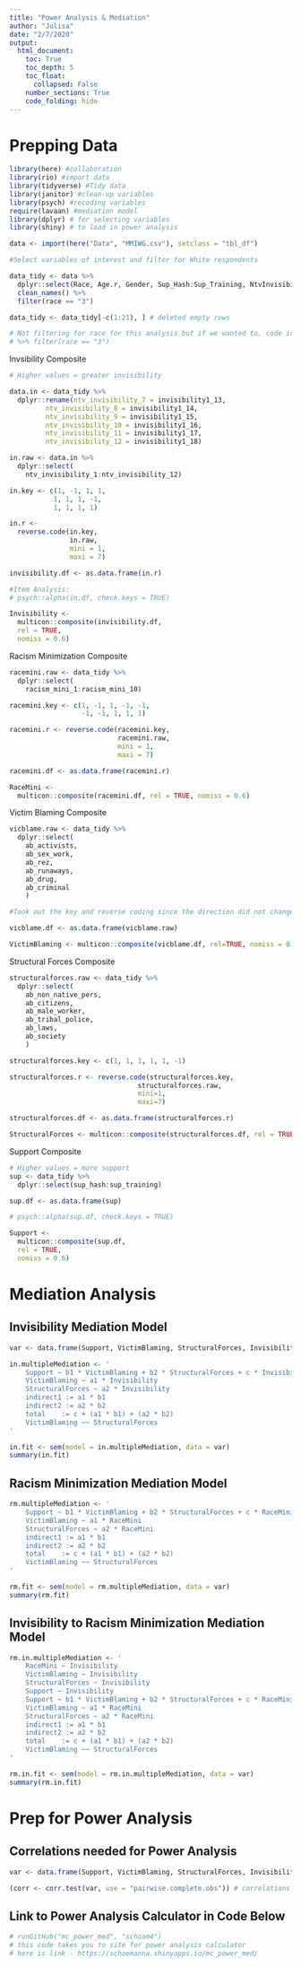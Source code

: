 ```yaml
---
title: "Power Analysis & Mediation"
author: "Julisa"
date: "2/7/2020"
output: 
  html_document:
    toc: True
    toc_depth: 5
    toc_float: 
      collapsed: False
    number_sections: True
    code_folding: hide
---
```


# Prepping Data 
```r

library(here) #collaboration
library(rio) #import data
library(tidyverse) #Tidy data
library(janitor) #clean-up variables
library(psych) #recoding variables
require(lavaan) #mediation model
library(dplyr) # for selecting variables
library(shiny) # to load in power analysis

data <- import(here("Data", "MMIWG.csv"), setclass = "tbl_df")

```

```r

#Select variables of interest and filter for White respondents

data_tidy <- data %>%
  dplyr::select(Race, Age.r, Gender, Sup_Hash:Sup_Training, NtvInvisibility_1:Invisibility1_18, IN_Violence, RacismMini_1:RacismMini_10, AB_Activists:AB_Laws) %>%
  clean_names() %>%
  filter(race == "3")

data_tidy <- data_tidy[-c(1:21), ] # deleted empty rows

# Not filtering for race for this analysis but if we wanted to, code is below
# %>% filter(race == "3") 


```

Invsibility Composite
```r
# Higher values = greater invisibility

data.in <- data_tidy %>%
  dplyr::rename(ntv_invisibility_7 = invisibility1_13,
         ntv_invisibility_8 = invisibility1_14,
         ntv_invisibility_9 = invisibility1_15,
         ntv_invisibility_10 = invisibility1_16,
         ntv_invisibility_11 = invisibility1_17,
         ntv_invisibility_12 = invisibility1_18)

in.raw <- data.in %>%
  dplyr::select(
    ntv_invisibility_1:ntv_invisibility_12)

in.key <- c(1, -1, 1, 1,
           1, 1, 1, -1,
           1, 1, 1, 1)

in.r <-
  reverse.code(in.key,
               in.raw,
               mini = 1,
               maxi = 7)

invisibility.df <- as.data.frame(in.r)

#Item Analysis:
# psych::alpha(in.df, check.keys = TRUE)

Invisibility <-
  multicon::composite(invisibility.df,
  rel = TRUE,
  nomiss = 0.6)
```

Racism Minimization Composite
```r
racemini.raw <- data_tidy %>%
  dplyr::select(
    racism_mini_1:racism_mini_10)

racemini.key <- c(1, -1, 1, -1, -1,
                  -1, -1, 1, 1, 1)

racemini.r <- reverse.code(racemini.key,
                           racemini.raw,
                           mini = 1,
                           maxi = 7)

racemini.df <- as.data.frame(racemini.r)

RaceMini <-
  multicon::composite(racemini.df, rel = TRUE, nomiss = 0.6)

```

Victim Blaming Composite
```r
vicblame.raw <- data_tidy %>%
  dplyr::select(
    ab_activists,
    ab_sex_work,
    ab_rez,
    ab_runaways,
    ab_drug,
    ab_criminal
    )

#Took out the key and reverse coding since the direction did not change for any of these values. 

vicblame.df <- as.data.frame(vicblame.raw)

VictimBlaming <- multicon::composite(vicblame.df, rel=TRUE, nomiss = 0.6)
```

Structural Forces Composite
```r
structuralforces.raw <- data_tidy %>%
  dplyr::select(
    ab_non_native_pers,
    ab_citizens,
    ab_male_worker,
    ab_tribal_police,
    ab_laws,
    ab_society
    )

structuralforces.key <- c(1, 1, 1, 1, 1, -1)

structuralforces.r <- reverse.code(structuralforces.key,
                                structuralforces.raw,
                                mini=1,
                                maxi=7)

structuralforces.df <- as.data.frame(structuralforces.r)

StructuralForces <- multicon::composite(structuralforces.df, rel = TRUE, nomiss=0.6)
```

Support Composite
```r
# Higher values = more support
sup <- data_tidy %>%
  dplyr::select(sup_hash:sup_training)

sup.df <- as.data.frame(sup)

# psych::alpha(sup.df, check.keys = TRUE)

Support <-
  multicon::composite(sup.df,
  rel = TRUE,
  nomiss = 0.6)
```

# Mediation Analysis

## Invisibility Mediation Model 
```r

var <- data.frame(Support, VictimBlaming, StructuralForces, Invisibility, RaceMini)

in.multipleMediation <- '
    Support ~ b1 * VictimBlaming + b2 * StructuralForces + c * Invisibility
    VictimBlaming ~ a1 * Invisibility
    StructuralForces ~ a2 * Invisibility
    indirect1 := a1 * b1
    indirect2 := a2 * b2
    total    := c + (a1 * b1) + (a2 * b2)
    VictimBlaming ~~ StructuralForces 
'

in.fit <- sem(model = in.multipleMediation, data = var)
summary(in.fit)    

```

## Racism Minimization Mediation Model
```r

rm.multipleMediation <- '
    Support ~ b1 * VictimBlaming + b2 * StructuralForces + c * RaceMini
    VictimBlaming ~ a1 * RaceMini
    StructuralForces ~ a2 * RaceMini
    indirect1 := a1 * b1
    indirect2 := a2 * b2
    total    := c + (a1 * b1) + (a2 * b2)
    VictimBlaming ~~ StructuralForces 
'

rm.fit <- sem(model = rm.multipleMediation, data = var)
summary(rm.fit)    

```

## Invisibility to Racism Minimization Mediation Model
```r
rm.in.multipleMediation <- '
    RaceMini ~ Invisibility
    VictimBlaming ~ Invisibility
    StructuralForces ~ Invisibility
    Support ~ Invisibility
    Support ~ b1 * VictimBlaming + b2 * StructuralForces + c * RaceMini
    VictimBlaming ~ a1 * RaceMini
    StructuralForces ~ a2 * RaceMini
    indirect1 := a1 * b1
    indirect2 := a2 * b2
    total    := c + (a1 * b1) + (a2 * b2)
    VictimBlaming ~~ StructuralForces 
'

rm.in.fit <- sem(model = rm.in.multipleMediation, data = var)
summary(rm.in.fit) 
```


# Prep for Power Analysis 

## Correlations needed for Power Analysis
```r
var <- data.frame(Support, VictimBlaming, StructuralForces, Invisibility, RaceMini)

(corr <- corr.test(var, use = "pairwise.complete.obs")) # correlations for power analysis
```

## Link to Power Analysis Calculator in Code Below
```r
# runGitHub("mc_power_med", "schoam4") 
# this code takes you to site for power analysis calculator
# here is link - https://schoemanna.shinyapps.io/mc_power_med/
```
